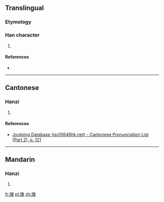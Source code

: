 ==Translingual==

===Etymology===
{{Han compound|㫃|皮|c1=s|c2=p|ls=psc}}

===Han character===
{{Han char|rn=70|rad=方|as=07|sn=11|four=|canj=YSODE|ids=⿸⿰方𠂉皮}}

# {{defn|Han|sort=方07}}

====References====
* {{Han ref|kx=0483.110|dkj=13650|dj=0845.070|hdz=32182.010|uh=65C7|ud=26055}}

----

==Cantonese==

===Hanzi===
{{yue-hanzi|jyut=[[pei1]]|y=pei1}}

# {{defn|lang=yue|sort=方07}}

====References====
*[http://www.iso10646hk.net/jp/document/download.jsp Jyutping Database (iso10646hk.net) - Cantonese Pronunciation List (Part 2), p. 121]

----

==Mandarin==

===Hanzi===
{{cmn-hanzi|pin=[[pī]] ([[pi1]])|wg=p'i<sup>1</sup>}}

# {{defn|lang=cmn|sort=方07}}

[[fr:旇]]
[[pl:旇]]
[[zh:旇]]